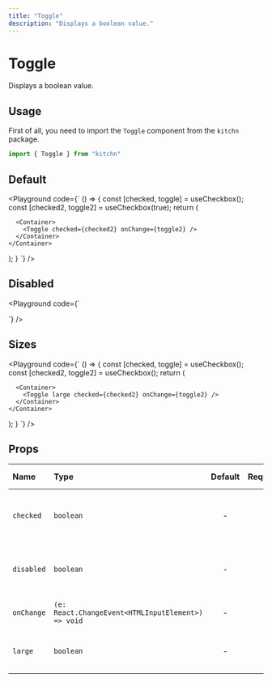 ```yaml
---
title: "Toggle"
description: "Displays a boolean value."
---
```



# Toggle

Displays a boolean value.

## Usage

First of all, you need to import the `Toggle` component from the `kitchn` package.

```js
import { Toggle } from "kitchn"
```

## Default

<Playground
  code={`
  () => {
  const [checked, toggle] = useCheckbox();
  const [checked2, toggle2] = useCheckbox(true);
  return (
    <Container gap={10}>
      <Container>
        <Toggle checked={checked} onChange={toggle} />
      </Container>

      <Container>
        <Toggle checked={checked2} onChange={toggle2} />
      </Container>
    </Container>
  );
}
`}
/>

## Disabled

<Playground
  code={`
  <Container gap={10}>
  <Container>
    <Toggle disabled />
  </Container>

  <Container>
    <Toggle disabled checked />
  </Container>
</Container>
`}
/>

## Sizes

<Playground
  code={`
  () => {
  const [checked, toggle] = useCheckbox();
  const [checked2, toggle2] = useCheckbox();
  return (
    <Container row>
      <Container>
        <Toggle checked={checked} onChange={toggle} />
      </Container>

      <Container>
        <Toggle large checked={checked2} onChange={toggle2} />
      </Container>
    </Container>
  );
}
`}
/>

## Props

| Name | Type | Default | Required | Description | Accepted values |
| :--- | :--- | :-----: | :------: | :---------- | :-------------- |
| `checked` | `boolean` | - | - | The current state of the toggle (checked or not). | - |
| `disabled` | `boolean` | - | - | The current status of the toggle (disabled or not). | - |
| `onChange` | `(e: React.ChangeEvent<HTMLInputElement>) => void` | - | - | The change event handler. | - |
| `large` | `boolean` | - | - | The size of the toggle (large or not). | - |